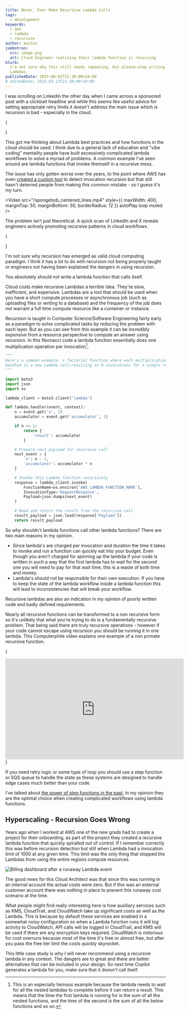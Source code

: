 ```yaml
---
title: Never, Ever Make Recursive Lambda Calls
tags:
  - development
keywords:
  - aws
  - lambda
  - recursion
author: kochie
jumbotron:
  src: image.png
  alt: Cloud Engineer realising their lambda function is recursing
blurb:
  I’m not sure why this still needs repeating, but please—stop writing recursive
  Lambdas.
publishedDate: 2025-08-01T21:30:00+10:00
# editedDate: 2025-03-13T21:30:00+10:00
---
```


I was scrolling on Linkedin the other day when I came across a sponsored post
with a clickbait headline and while this seems like useful advice for setting
appropriate retry limits it doesn't address the main issue which is recursion is
bad - especially in the cloud.

{

<div style={{ display: 'flex', justifyContent: 'center' }}>
  <LinkedInEmbed
    url="https://www.linkedin.com/embed/feed/update/urn:li:share:7344260173496025091"
    height="573"
    width="700"
  />
</div>
}

This got me thinking about Lambda best practices and how functions in the cloud
should be used. I think due to a general lack of education and "vibe coding"
mentality people have built excessively complicated lambda workflows to solve a
myriad of problems. A common example I've seen around are lambda functions that
invoke themself in a recursive mess.

The issue has only gotten worse over the years, to the point where AWS has even
[created a custom tool](https://docs.aws.amazon.com/lambda/latest/dg/invocation-recursion.html)
to detect invocation recursion but that still hasn't deterred people from making
this common mistake - so I guess it's my turn.

<Video
  src="/spongebob_centered_lines.mp4"
  style={{ maxWidth: 400, marginTop: 50, marginBottom: 50, borderRadius: 12 }}
  autoPlay
  loop
  muted
/>

The problem isn’t just theoretical. A quick scan of LinkedIn and X reveals
engineers actively promoting recursive patterns in cloud workflows.

{

<div style={{ display: 'flex', justifyContent: 'center' }}>
  <Tweet id="1285121364685254656" />
</div>
}

I'm not sure why recursion has emerged as valid cloud computing paradigm. I
think it has a lot to do with recursion not being properly taught or engineers
not having been explained the dangers in using recursion.

<Quote>
  You absolutely should not write a lambda function that calls itself.
</Quote>

Cloud costs make recursive Lambdas a terrible idea. They're slow, inefficient,
and expensive. Lambdas are a tool that should be used when you have a short
compute processes or asynchronous job (such as uploading files or writing to a
database) and the frequency of the job does not warrant a full time compute
resource like a container or instance.

Recursion is taught in Computer Science/Software Engineering fairly early as a
paradigm to solve complicated tasks by reducing the problem with each layer. But
as you can see from this example it can be incredibly expensive from a resource
perspective to compute an answer using recursion. In this fibonacci code a
lambda function essentially does one multiplication operation per
invocation[^1].

```python
"""
Here's a common example: a factorial function where each multiplication is
handled in a new Lambda call—resulting in N invocations for a single result.
"""

import boto3
import json
import os

lambda_client = boto3.client('lambda')

def lambda_handler(event, context):
    n = event.get('n', 1)
    accumulator = event.get('accumulator', 1)

    if n <= 1:
        return {
            'result': accumulator
        }

    # Prepare next payload for recursive call
    next_event = {
        'n': n - 1,
        'accumulator': accumulator * n
    }

    # Invoke this Lambda function recursively
    response = lambda_client.invoke(
        FunctionName=os.environ['AWS_LAMBDA_FUNCTION_NAME'],
        InvocationType='RequestResponse',
        Payload=json.dumps(next_event)
    )

    # Read and return the result from the recursive call
    result_payload = json.load(response['Payload'])
    return result_payload
```

So why shouldn't lambda functions call other lambda functions? There are two
main reasons in my opinion.

- Since lambda's are charged per invocation and duration the time it takes to
  invoke and run a function can quickly eat into your budget. Even though you
  aren't charged for spinning up the lambda if your code is written in such a
  way that the first lambda has to wait for the second one you will need to pay
  for that wait time, this is a waste of both time and money.
- Lambda's should not be responsible for their own execution. If you have to
  keep the state of the lambda workflow inside a lambda function this will lead
  to inconsistencies that will break your workflow.

Recursive lambdas are also an indication in my opinion of poorly written code
and badly defined requirements.

Nearly all recursive functions can be transformed to a non recursive form so
it's unlikely that what you're trying to do is a fundamentally recursive
problem. That being said there are truly recursive operations - however if your
code cannot escape using recursion you should be running it in one lambda. This
Computerphile video explains one example of a non primate recursive function.

{

<div style={{ display: 'flex', justifyContent: 'center' }}>
  <iframe
    width="560"
    height="315"
    src="https://www.youtube.com/embed/i7sm9dzFtEI?si=NzRQysLqYGse4xaw"
    title="YouTube video player"
    // frameBorder="0"
    allow="accelerometer; autoplay; clipboard-write; encrypted-media; gyroscope; picture-in-picture; web-share"
    referrerPolicy="strict-origin-when-cross-origin"
    allowFullScreen
  ></iframe>
</div>
}

If you need retry logic or some type of loop you should use a step function or
SQS queue to handle the state as these systems are designed to handle edge cases
much better than your code.

I've talked about
[the power of step functions in the past](/articles/10-hpc-with-step-functions),
in my opinion they are the optimal choice when creating complicated workflows
using lambda functions.

## Hyperscaling - Recursion Goes Wrong

Years ago when I worked at AWS one of the new grads had to create a project for
their onboarding, as part of the project they created a recursive lambda
function that quickly spiralled out of control. If I remember correctly this was
before recursion detection but still when Lambda had a invocation limit of 1000
at any given time. This limit was the only thing that stopped the Lambdas from
using the entire regions compute resources.

![Billing dashboard after a runaway Lambda event](9A94FC69-BEAF-409A-ABC5-1ADA41CEBEFD_1_105_c.jpeg?width=1056&height=744)

The good news for this Cloud Architect was that since this was running in an
internal account the actual costs were zero. But if this was an external
customer account there was nothing in place to prevent this runaway cost
scenario at the time.

What people might find really interesting here is how auxiliary services such as
KMS, CloudTrail, and CloudWatch take up significant costs as well as the Lambda.
This is because by default these services are enabled in a somewhat noisy
configuration so when a Lambda function runs it will log activity to CloudWatch,
API calls will be logged in CloudTrail, and KMS will be used if there are any
encryption keys required. CloudWatch is notorious for cost overruns because most
of the time it's free or almost free, but after you pass the free tier limit the
costs quickly skyrocket.

This little case study is why I will never recommend using a recursive lambda in
any context. The dangers are to great and there are better alternatives that can
be included in your design. So next time Copilot generates a lambda for you,
make sure that it doesn't call itself.

[^1]:
    This is an especially heinous example because the lambda needs to wait for
    all the nested lambdas to complete before it can return a result. This means
    that the time the first lambda is running for is the sum of all the nested
    functions, and the time of the second is the sum of all the below functions
    and so on.
